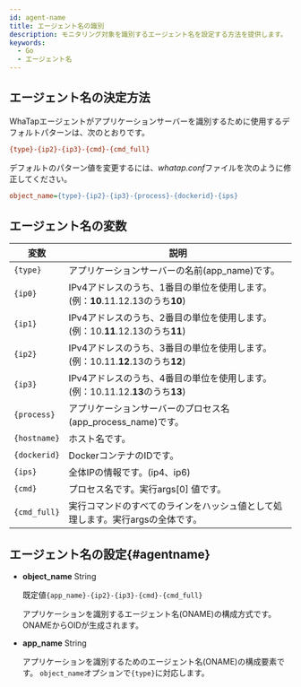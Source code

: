 ```yaml
---
id: agent-name
title: エージェント名の識別
description: モニタリング対象を識別するエージェント名を設定する方法を提供します。
keywords:
  - Go
  - エージェント名
---
```



<Apmnamedescription />

## エージェント名の決定方法

WhaTapエージェントがアプリケーションサーバーを識別するために使用するデフォルトパターンは、次のとおりです。

```ini title='Default pattern'
{type}-{ip2}-{ip3}-{cmd}-{cmd_full}
```

デフォルトのパターン値を変更するには、*whatap.conf*ファイルを次のように修正してください。

```ini title='whatap.conf'
object_name={type}-{ip2}-{ip3}-{process}-{dockerid}-{ips}
```

## エージェント名の変数

| 変数           | 説明                                                                              |
| ------------ | ------------------------------------------------------------------------------- |
| `{type}`     | アプリケーションサーバーの名前(app_name)です。                                 |
| `{ip0}`      | IPv4アドレスのうち、1番目の単位を使用します。(例：**10**.11.12.13のうち**10**)        |
| `{ip1}`      | IPv4アドレスのうち、2番目の単位を使用します。(例：10.**11**.12.13のうち**11**)        |
| `{ip2}`      | IPv4アドレスのうち、3番目の単位を使用します。(例：10.11.**12**.13のうち**12**)        |
| `{ip3}`      | IPv4アドレスのうち、4番目の単位を使用します。(例：10.11.12.**13**のうち**13**)        |
| `{process}`  | アプリケーションサーバーのプロセス名(app_process_name)です。                      |
| `{hostname}` | ホスト名です。                                                                         |
| `{dockerid}` | DockerコンテナのIDです。                                                                |
| `{ips}`      | 全体IPの情報です。(ip4、ip6)                                          |
| `{cmd}`      | プロセス名です。実行args[0] 値です。                                                          |
| `{cmd_full}` | 実行コマンドのすべてのラインをハッシュ値として処理します。実行argsの全体です。                                       |

## エージェント名の設定{#agentname}

- **object_name** <span class='type'>String</span>

  既定値`{app_name}-{ip2}-{ip3}-{cmd}-{cmd_full}`

  アプリケーションを識別するエージェント名(ONAME)の構成方式です。ONAMEからOIDが生成されます。

- **app_name** <span class='type'>String</span>

  アプリケーションを識別するためのエージェント名(ONAME)の構成要素です。 `object_name`オプションで`{type}`に対応します。

<OkindNodename />
